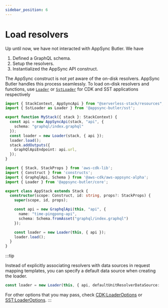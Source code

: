 ```yaml
---
sidebar_position: 6
---
```


# Load resolvers

Up until now, we have not interacted with AppSync Butler. We have
1. Defined a GraphQL schema.
2. Setup the resolvers.
3. Instantialized the AppSync API construct.

The AppSync construct is not _yet_ aware of the on-disk resolvers. 
AppSync Butler handles this process seamlessly. To load on-disk
resolvers and functions, use [`Loader`](/docs/api/@appsync-butler/core/classes/Loader) or
[`SstLoader`](/docs/api/@appsync-butler/sst/classes/SstLoader) for CDK and SST applications respectively


<Tabs>
  <TabItem value="Serverless Stack Toolkit">

```ts title="stacks/MyStack.ts" {2,8,9}
import { StackContext, AppSyncApi } from "@serverless-stack/resources";
import { SstLoader as Loader } from '@appsync-butler/sst';

export function MyStack({ stack }: StackContext) {
  const api = new AppSyncApi(stack, "api", {
    schema: "graphql/index.graphql"
  });
  const loader = new Loader(stack, { api });
  loader.load();
  stack.addOutputs({
    GraphQlApiEndpoint: api.url,
  });
}
```

  </TabItem>
  <TabItem value="AWS Cloud Development Kit">

```ts title="lib/app-stack.ts" {4,14,15}
import { Stack, StackProps } from 'aws-cdk-lib';
import { Construct } from 'constructs';
import { GraphqlApi, Schema } from '@aws-cdk/aws-appsync-alpha';
import { Loader } from '@appsync-butler/core';

export class AppStack extends Stack {
  constructor(scope: Construct, id: string, props?: StackProps) {
    super(scope, id, props);

    const api = new GraphqlApi(this, "api", {
      name: "time-pingpong-api",
      schema: Schema.fromAsset("graphql/index.graphql")
    });

    const loader = new Loader(this, { api });
    loader.load();
  }
}
```
  </TabItem>
</Tabs>

:::tip

Instead of explicitly associating resolvers with data sources in request mapping templates,
you can specify a default data source when creating the loader. 

```ts
const loader = new Loader(this, { api, defaultUnitResolverDataSource: 'none' });
```
<!--
```diff title="$ git diff vtl/resolvers/Query/getDateTime/request.vtl"
-##@butler.dataSource('none')
{
    "version": "2018-05-29"
}
```
-->
For other options that you may pass, check [CDK:LoaderOptions](/docs/api/@appsync-butler/core/interfaces/LoaderOptions) or [SST:LoaderOptions](/docs/api/@appsync-butler/sst/interfaces/SstLoaderOptions).
:::